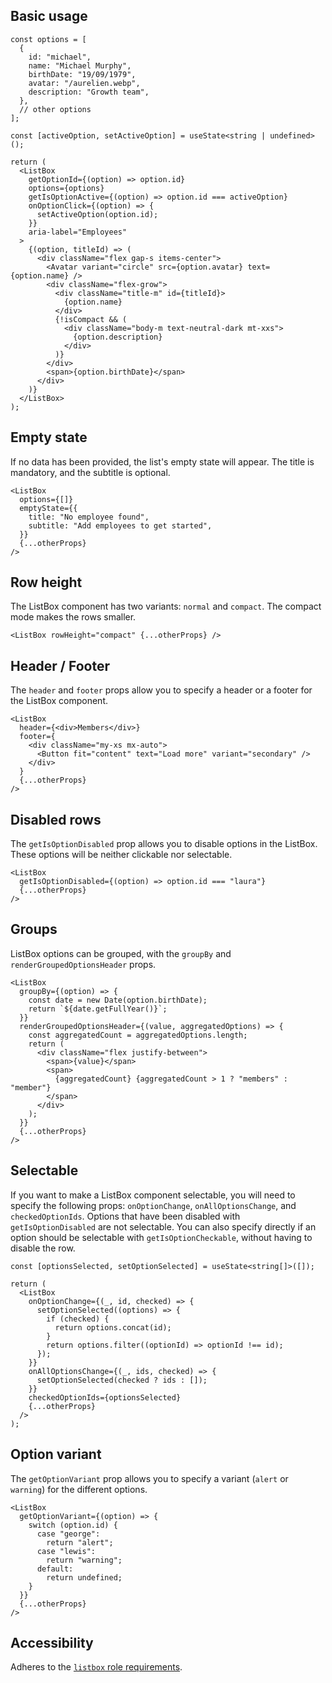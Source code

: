 
## Basic usage

<Preview>
  <DemoListBox />
</Preview>

```tsx
const options = [
  {
    id: "michael",
    name: "Michael Murphy",
    birthDate: "19/09/1979",
    avatar: "/aurelien.webp",
    description: "Growth team",
  },
  // other options
];

const [activeOption, setActiveOption] = useState<string | undefined>();

return (
  <ListBox
    getOptionId={(option) => option.id}
    options={options}
    getIsOptionActive={(option) => option.id === activeOption}
    onOptionClick={(option) => {
      setActiveOption(option.id);
    }}
    aria-label="Employees"
  >
    {(option, titleId) => (
      <div className="flex gap-s items-center">
        <Avatar variant="circle" src={option.avatar} text={option.name} />
        <div className="flex-grow">
          <div className="title-m" id={titleId}>
            {option.name}
          </div>
          {!isCompact && (
            <div className="body-m text-neutral-dark mt-xxs">
              {option.description}
            </div>
          )}
        </div>
        <span>{option.birthDate}</span>
      </div>
    )}
  </ListBox>
);
```

## Empty state

If no data has been provided, the list's empty state will appear. The title is mandatory, and the subtitle is optional.

<Preview>
  <DemoListBox isListEmpty />
</Preview>

```tsx
<ListBox
  options={[]}
  emptyState={{
    title: "No employee found",
    subtitle: "Add employees to get started",
  }}
  {...otherProps}
/>
```

## Row height

The ListBox component has two variants: `normal` and `compact`. The compact mode makes the rows smaller.

<Preview>
  <DemoListBox isCompact />
</Preview>

```tsx
<ListBox rowHeight="compact" {...otherProps} />
```

## Header / Footer

The `header` and `footer` props allow you to specify a header or a footer for the ListBox component.

<Preview>
  <DemoListBox withHeader withFooter />
</Preview>

```tsx
<ListBox
  header={<div>Members</div>}
  footer={
    <div className="my-xs mx-auto">
      <Button fit="content" text="Load more" variant="secondary" />
    </div>
  }
  {...otherProps}
/>
```

## Disabled rows

The `getIsOptionDisabled` prop allows you to disable options in the ListBox. These options will be neither clickable nor selectable.

<Preview>
  <DemoListBox withDisabledRows />
</Preview>

```tsx
<ListBox
  getIsOptionDisabled={(option) => option.id === "laura"}
  {...otherProps}
/>
```

## Groups

ListBox options can be grouped, with the `groupBy` and `renderGroupedOptionsHeader` props.

<Preview>
  <DemoListBox withGroups />
</Preview>

```tsx
<ListBox
  groupBy={(option) => {
    const date = new Date(option.birthDate);
    return `${date.getFullYear()}`;
  }}
  renderGroupedOptionsHeader={(value, aggregatedOptions) => {
    const aggregatedCount = aggregatedOptions.length;
    return (
      <div className="flex justify-between">
        <span>{value}</span>
        <span>
          {aggregatedCount} {aggregatedCount > 1 ? "members" : "member"}
        </span>
      </div>
    );
  }}
  {...otherProps}
/>
```

## Selectable

If you want to make a ListBox component selectable, you will need to specify the following props: `onOptionChange`, `onAllOptionsChange`, and `checkedOptionIds`. Options that have been disabled with `getIsOptionDisabled` are not selectable. You can also specify directly if an option should be selectable with `getIsOptionCheckable`, without having to disable the row.

<Preview>
  <DemoListBox withHeader isSelectable withDisabledRows />
</Preview>

```tsx
const [optionsSelected, setOptionSelected] = useState<string[]>([]);

return (
  <ListBox
    onOptionChange={(_, id, checked) => {
      setOptionSelected((options) => {
        if (checked) {
          return options.concat(id);
        }
        return options.filter((optionId) => optionId !== id);
      });
    }}
    onAllOptionsChange={(_, ids, checked) => {
      setOptionSelected(checked ? ids : []);
    }}
    checkedOptionIds={optionsSelected}
    {...otherProps}
  />
);
```

## Option variant

The `getOptionVariant` prop allows you to specify a variant (`alert` or `warning`) for the different options.

<Preview>
  <DemoListBox withRowVariant />
</Preview>

```tsx
<ListBox
  getOptionVariant={(option) => {
    switch (option.id) {
      case "george":
        return "alert";
      case "lewis":
        return "warning";
      default:
        return undefined;
    }
  }}
  {...otherProps}
/>
```

## Accessibility

Adheres to the [`listbox` role requirements](https://www.w3.org/TR/wai-aria-1.2/#listbox).

